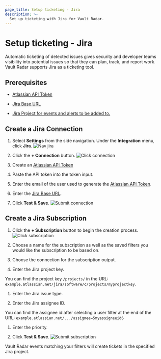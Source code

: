 ```yaml
---
page_title: Setup ticketing - Jira
description: >-
  Set up ticketing with Jira for Vault Radar.
---
```


# Setup ticketing - Jira

Automatic ticketing of detected issues gives security and developer teams
visibility into potential issues so that they can plan, track, and report work.
Vault Radar supports Jira as a ticketing tool.

## Prerequisites

- [Atlassian API Token](https://support.atlassian.com/atlassian-account/docs/manage-api-tokens-for-your-atlassian-account/)

- [Jira Base URL](https://confluence.atlassian.com/adminjiraserver/configuring-the-base-url-938847830.html)

- [Jira Project for events and alerts to be added to.](https://support.atlassian.com/jira-software-cloud/docs/create-a-new-project/)

## Create a Jira Connection

1. Select **Settings** from the side navigation. Under the **Integration** menu, click **Jira**.
   ![Nav jira](/img/docs/vault-radar/integrations/jira/jira-int-1.png)

1. Click the **+ Connection** button.
   ![Click connection](/img/docs/vault-radar/integrations/jira/jira-int-2.png)

1. Create an [Atlassian API Token](https://support.atlassian.com/atlassian-account/docs/manage-api-tokens-for-your-atlassian-account/)

1. Paste the API token into the token input.

1. Enter the email of the user used to generate the [Atlassian API Token](https://support.atlassian.com/atlassian-account/docs/manage-api-tokens-for-your-atlassian-account/).

1. Enter the [Jira Base URL](https://confluence.atlassian.com/adminjiraserver/configuring-the-base-url-938847830.html).

1. Click **Test & Save**.
   ![Submit connection](/img/docs/vault-radar/integrations/jira/jira-int-3.png)

## Create a Jira Subscription

1. Click the **+ Subscription** button to begin the creation process.
   ![Click subscription](/img/docs/vault-radar/integrations/jira/jira-int-4.png)

1. Choose a name for the subscription as well as the saved filters you would like the subscription to be based on.

1. Choose the connection for the subscription output.

1. Enter the Jira project key.

  <Tip>

  You can find the project key `/projects/` in the URL:
  `example.atlassian.net/jira/software/c/projects/myprojectkey`.

  </Tip>

1. Enter the Jira issue type.

1. Enter the Jira assignee ID.

  <Tip>

  You can find the assignee id after selecting a user filter at the end of the URL:
  `example.atlassian.net/.../assignee=5myassigneeid6`

  </Tip>

1. Enter the priority.

1. Click **Test & Save**.
   ![Submit subscription](/img/docs/vault-radar/integrations/jira/jira-int-5.png)

Vault Radar events matching your filters will create tickets in the specified Jira project.